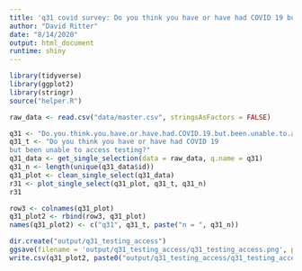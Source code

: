 ```yaml
---
title: 'q31 covid survey: Do you think you have or have had COVID 19 but been unable to access testing?'
author: "David Ritter"
date: "8/14/2020"
output: html_document
runtime: shiny
---
```


```r
library(tidyverse)
library(ggplot2)
library(stringr)
source("helper.R")
```

```r
raw_data <- read.csv("data/master.csv", stringsAsFactors = FALSE)
```

```r
q31 <- "Do.you.think.you.have.or.have.had.COVID.19.but.been.unable.to.access.testing."
q31_t <- "Do you think you have or have had COVID 19 
but been unable to access testing?"
q31_data <- get_single_selection(data = raw_data, q.name = q31)
q31_n <- length(unique(q31_data$id))
q31_plot <- clean_single_select(q31_data)
r31 <- plot_single_select(q31_plot, q31_t, q31_n)
r31
```

```r
row3 <- colnames(q31_plot)
q31_plot2 <- rbind(row3, q31_plot)
names(q31_plot2) <- c("q31", q31_t, paste("n = ", q31_n))
```

```r
dir.create("output/q31_testing_access")
ggsave(filename = 'output/q31_testing_access/q31_testing_access.png', plot = r31, device = 'png')
write.csv(q31_plot2, paste0("output/q31_testing_access/q31_testing_access_", q31_n,".csv"), row.names=F)
```



